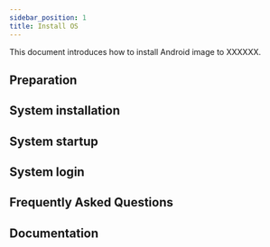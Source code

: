 ```yaml
---
sidebar_position: 1
title: Install OS
---
```


This document introduces how to install Android image to XXXXXX.

## Preparation

## System installation

## System startup

## System login

## Frequently Asked Questions

## Documentation

